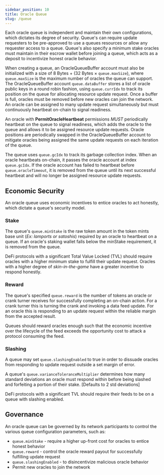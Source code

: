 ```yaml
---
sidebar_position: 10
title: Oracle Queue
slug: /queue
---
```


Each oracle queue is independent and maintain their own configurations, which
dictates its degree of security. Queue's can require update requesters to be
pre-approved to use a queues resources or allow any requester access to a queue.
Queue's also specify a minimum stake oracles must maintain in their escrow
wallet before joining a queue, which acts as a deposit to incentivize honest
oracle behavior.

When creating a queue, an OracleQueueBuffer account must also be initialized
with a size of 8 Bytes + (32 Bytes × `queue.maxSize`), where `queue.maxSize` is
the maximum number of oracles the queue can support. The OracleQueueBuffer
account `queue.dataBuffer` stores a list of oracle public keys in a round robin
fashion, using `queue.currIdx` to track its position on the queue for allocating
resource update request. Once a buffer is full, oracles must be removed before
new oracles can join the network. An oracle can be assigned to many update
request simultaneously but must continuously heartbeat on-chain to signal
readiness.

An oracle with **PermitOracleHeartbeat** permissions _MUST_ periodically
heartbeat on the queue to signal readiness, which adds the oracle to the queue
and allows it to be assigned resource update requests. Oracle positions are
periodically swapped in the OracleQueueBuffer account to mitigate oracles being
assigned the same update requests on each iteration of the queue.

The queue uses `queue.gcIdx` to track its garbage collection index. When an
oracle heartbeats on-chain, it passes the oracle account at index `queue.gcIdx`.
If the oracle account has failed to heartbeat before `queue.oracleTimeout`, it
is removed from the queue until its next successful heartbeat and will no longer
be assigned resource update requests.

## Economic Security

An oracle queue uses economic incentives to entice oracles to act honestly,
which dictate a queue's security model.

### Stake

The queue's `queue.minStake` is the raw token amount in the token mints base
unit (_Ex: lamports or satoshis_) required by an oracle to heartbeat on a queue.
If an oracle's staking wallet falls below the minStake requirement, it is
removed from the queue.

DeFi protocols with a significant Total Value Locked (TVL) should require
oracles with a higher minimum stake to fulfill their update request. Oracles
with a higher degree of _skin-in-the-game_ have a greater incentive to respond
honestly.

### Reward

The queue's specified `queue.reward` is the number of tokens an oracle or crank
turner receives for successfully completing an on-chain action. For a crank
turner this is turning the crank and invoking a data feed update. For an oracle
this is responding to an update request within the reliable margin from the
accepted result.

Queues should reward oracles enough such that the economic incentive over the
lifecycle of the feed exceeds the opportunity cost to attack a protocol
consuming the feed.

### Slashing

A queue may set `queue.slashingEnabled` to true in order to dissuade oracles
from responding to update request outside a set margin of error.

A queue's `queue.varianceToleranceMultiplier` determines how many standard
deviations an oracle must respond within before being slashed and forfeiting a
portion of their stake. [Defaults to 2 std deviations]

DeFi protocols with a significant TVL should require their feeds to be on a
queue with slashing enabled.

## Governance

An oracle queue can be governed by its network participants to control the
various queue configuration parameters, such as:

- `queue.minStake` - require a higher up-front cost for oracles to entice honest
  behavior
- `queue.reward` - control the oracle reward payout for successfully fulfilling
  update request
- `queue.slashingEnabled` - to disincentivize malicious oracle behavior
- Permit new oracles to join the network
